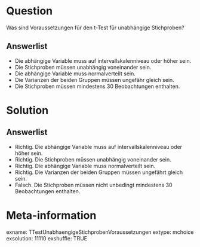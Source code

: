 Question 
======== 

Was sind Voraussetzungen für den t-Test für unabhängige Stichproben?

Answerlist
----------

* Die abhängige Variable muss auf intervallskalenniveau oder höher sein.
* Die Stichproben müssen unabhängig voneinander sein.
* Die abhängige Variable muss normalverteilt sein.
* Die Varianzen der beiden Gruppen müssen ungefähr gleich sein.
* Die Stichproben müssen mindestens 30 Beobachtungen enthalten.

Solution
========

Answerlist
----------

* Richtig. Die abhängige Variable muss auf intervallskalenniveau oder höher sein.
* Richtig. Die Stichproben müssen unabhängig voneinander sein.
* Richtig. Die abhängige Variable muss normalverteilt sein. 
* Richtig. Die Varianzen der beiden Gruppen müssen ungefährt gleich sein.
* Falsch. Die Stichproben müssen nicht unbedingt mindestens 30 Beobachtungen enthalten.

Meta-information
================
exname: TTestUnabhaengigeStichprobenVoraussetzungen
extype: mchoice 
exsolution: 11110
exshuffle: TRUE
